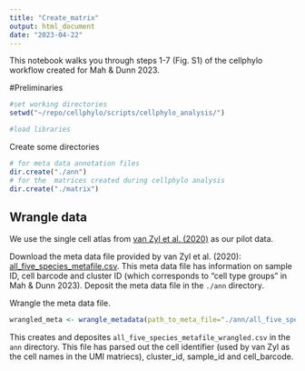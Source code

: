 ```yaml
---
title: "Create_matrix"
output: html_document
date: "2023-04-22"
---
```


This notebook walks you through steps 1-7 (Fig. S1) of the cellphylo workflow created for Mah & Dunn 2023. 

#Preliminaries
```r
#set working directories
setwd("~/repo/cellphylo/scripts/cellphylo_analysis/")

#load libraries

```

Create some directories
```r

# for meta data annotation files
dir.create("./ann")
# for the  matrices created during cellphylo analysis
dir.create("./matrix")


```

## Wrangle data
We use the single cell atlas from [van Zyl et al. (2020)](https://doi.org/10.1073/pnas.2001250117) as our pilot data.

Download the meta data file provided by van Zyl et al. (2020): [all_five_species_metafile.csv](https://singlecell.broadinstitute.org/single_cell/study/SCP780/).
This meta data file has information on sample ID, cell barcode and cluster ID (which corresponds to "cell type groups" in Mah & Dunn 2023).
Deposit the meta data file in the `./ann` directory.

Wrangle the meta data file. 
```r

wrangled_meta <- wrangle_metadata(path_to_meta_file="./ann/all_five_species_metafile.csv")

```

This creates and deposites `all_five_species_metafile_wrangled.csv` in the `ann` directory. This file has parsed out the cell identifier (used by van Zyl as the cell names in the UMI matriecs), cluster_id, sample_id and cell_barcode.


